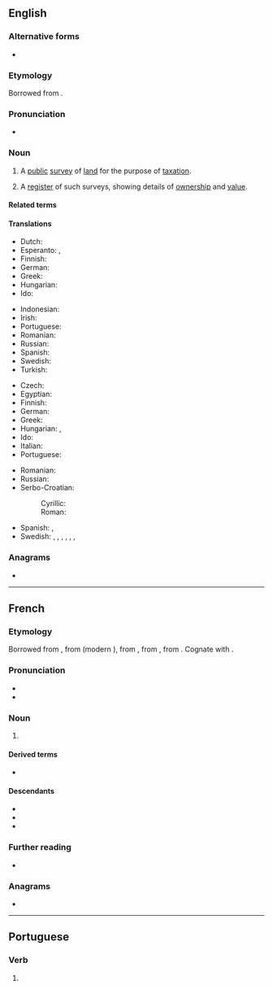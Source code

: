==English==
{{wikipedia}}

===Alternative forms===
* {{alter|en|cadaster||rare}}

===Etymology===
Borrowed from {{bor|en|fr|cadastre}}.

===Pronunciation===
* {{rhymes|en|æstə(ɹ)|s=3}}

===Noun===
{{en-noun}}

# {{lb|en|cartography}} A [[public]] [[survey]] of [[land]] for the purpose of [[taxation]].
#: {{syn|en|[[cadastral]] [[survey]]}}
# A [[register]] of such surveys, showing details of [[ownership]] and [[value]].

====Related terms====
{{col4|en
|cadastral
|cadastrally
}}

====Translations====
{{trans-top|cartography: a public survey of land}}
* Dutch: {{t+|nl|kadaster|n}}
* Esperanto: {{t|eo|katastro}}, {{t|eo|kadastro}}
* Finnish: {{t|fi|kiinteistötoimitus}}
* German: {{t+|de|Kataster|n}}
* Greek: {{t+|el|κτηματολόγιο|n}}
* Hungarian: {{t|hu|[[kataszteri]] [[felmérés]]}}
* Ido: {{t+|io|kadastro}}
{{trans-mid}}
* Indonesian: {{t+|id|kadaster}}
* Irish: {{t-check|ga|cadastar|m}}
* Portuguese: {{t+|pt|cadastro}}
* Romanian: {{t+|ro|cadastru|n}}
* Russian: {{t+|ru|када́стр|m}}
* Spanish: {{t+|es|catastro|m}}
* Swedish: {{t|sv|katastermätning|c}}
* Turkish: {{t+|tr|kadastro}}
{{trans-bottom}}

{{trans-top|register}}
* Czech: {{t|cs|katastr|m}}
* Egyptian: {{t-egy|ṯmꜣ|h=T-mA-T12}}
* Finnish: {{t|fi|kiinteistörekisteri}}
* German: {{t+check|de|Katasteramt|n}} <!-- "Amt" means "office" so it looks like the translation of "land registry (office)", cf. also https://dict.leo.org/englisch-deutsch/Katasteramt -->
* Greek: {{t+|el|κτηματολόγιο|n}}
* Hungarian: {{t+|hu|kataszter}}, {{t+|hu|telekkönyv}}
* Ido: {{t+|io|kadastro}}
* Italian: {{t+|it|catasto|m}}
* Portuguese: {{t+|pt|cadastro}}
{{trans-mid}}
* Romanian: {{t+|ro|cadastru|n}}
* Russian: {{t+|ru|када́стр|m}}
* Serbo-Croatian:
*: Cyrillic: {{t|sh|ката̀стар|m}}
*: Roman: {{t+|sh|katàstar|m}}
* Spanish: {{t+|es|catastro|m}}, {{t|es|registro de bienes raíces|m}}
* Swedish: {{t+|sv|jordebok|c}}, {{t+|sv|matrikel|c}}, {{t+|sv|kataster|c}}, {{t+|sv|mantalslängd|c}}, {{t+|sv|fastighetsregister|n}}, {{t|sv|katasterkarta|c}}, {{t|sv|lantmäterikarta|c}}
{{trans-bottom}}

===Anagrams===
* {{anagrams|en|a=aacderst|cadaster|tea cards}}

----

==French==

===Etymology===
Borrowed from {{bor|fr|oc|cathastre}}, from {{der|fr|it|catastro}} (modern {{m|it|catasto}}), from {{der|fr|vec|catastico}}, from {{der|fr|gkm|κατάστιχον||line by line}}, from {{der|fr|grc|στίχος||line, row}}. Cognate with {{cog|es|catastro}}.

===Pronunciation===
* {{fr-IPA}}
* {{audio|fr|LL-Q150 (fra)-Lepticed7-cadastre.wav|Audio}}

===Noun===
{{fr-noun|m}}

# {{l|en|cadastre}} {{gloss|a register showing details of land ownership and value}}

====Derived terms====
* {{l|fr|cadastral}}

====Descendants====
* {{desc|en|cadastre|bor=1}}
* {{desc|pt|cadastro|bor=1}}
* {{desc|tr|kadastro|bor=1}}

===Further reading===
* {{R:TLFi}}

===Anagrams===
* {{l|fr|cadrâtes}}

----

==Portuguese==

===Verb===
{{head|pt|verb form}}

# {{pt-verb-form-of|cadastrar}}